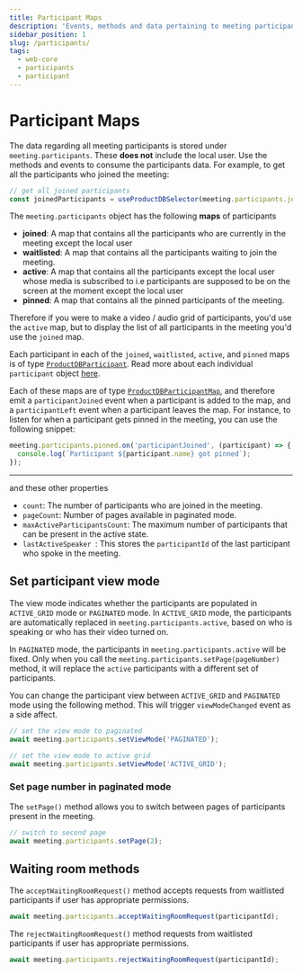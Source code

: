 ```yaml
---
title: Participant Maps
description: 'Events, methods and data pertaining to meeting participants.'
sidebar_position: 1
slug: /participants/
tags:
  - web-core
  - participants
  - participant
---
```


# Participant Maps

The data regarding all meeting participants is stored under
`meeting.participants`. These **does not** include the local user. Use the
methods and events to consume the participants data. For example, to get all the
participants who joined the meeting:

```ts
// get all joined participants
const joinedParticipants = useProductDBSelector(meeting.participants.joined);
```

The `meeting.participants` object has the following **maps** of participants

- **joined**: A map that contains all the participants who are currently in the meeting
  except the local user
- **waitlisted**: A map that contains all the participants waiting to join the
  meeting.
- **active**: A map that contains all the participants except the local user whose media is subscribed to i.e
  participants are supposed to be on the screen at the moment except the local user
- **pinned**: A map that contains all the pinned participants of the meeting.

Therefore if you were to make a video / audio grid of participants, you'd use the `active`
map, but to display the list of all participants in the meeting you'd use the `joined` map.

Each participant in each of the `joined`, `waitlisted`, `active`, and `pinned`
maps is of type [`ProductDBParticipant`](../reference/ProductDBParticipant.md). Read more
about each individual `participant` object
[here](../participants/participant-object.mdx).

Each of these maps are of type
[`ProductDBParticipantMap`](../reference/ProductDBParticipantMap.md), and therefore emit a
`participantJoined` event when a participant is added to the map, and a
`participantLeft` event when a participant leaves the map. For instance, to
listen for when a participant gets pinned in the meeting, you can use the
following snippet:

```ts
meeting.participants.pinned.on('participantJoined', (participant) => {
  console.log(`Participant ${participant.name} got pinned`);
});
```

---

and these other properties

- `count`: The number of participants who are joined in the meeting.
- `pageCount`: Number of pages available in paginated mode.
- `maxActiveParticipantsCount`: The maximum number of participants that can be
  present in the active state.
- `lastActiveSpeaker `: This stores the `participantId` of the last participant
  who spoke in the meeting.

## Set participant view mode

The view mode indicates whether the participants are populated in `ACTIVE_GRID`
mode or `PAGINATED` mode. In `ACTIVE_GRID` mode, the participants are
automatically replaced in `meeting.participants.active`, based on who is
speaking or who has their video turned on.

In `PAGINATED` mode, the participants in `meeting.participants.active` will be
fixed. Only when you call the `meeting.participants.setPage(pageNumber)` method,
it will replace the `active` participants with a different set of participants.

You can change the participant view between `ACTIVE_GRID` and `PAGINATED` mode
using the following method. This will trigger `viewModeChanged` event as a side
affect.

```ts
// set the view mode to paginated
await meeting.participants.setViewMode('PAGINATED');

// set the view mode to active grid
await meeting.participants.setViewMode('ACTIVE_GRID');
```

### Set page number in paginated mode

The `setPage()` method allows you to switch between pages of participants
present in the meeting.

```ts
// switch to second page
await meeting.participants.setPage(2);
```

## Waiting room methods

The `acceptWaitingRoomRequest()` method accepts requests from waitlisted
participants if user has appropriate permissions.

```ts
await meeting.participants.acceptWaitingRoomRequest(participantId);
```

The `rejectWaitingRoomRequest()` method requests from waitlisted participants if
user has appropriate permissions.

```ts
await meeting.participants.rejectWaitingRoomRequest(participantId);
```

<head>
  <title>React Web Core Participants</title>
</head>
